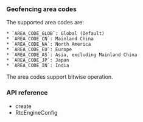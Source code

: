 <PlatformWrapper platform="android">

### Geofencing area codes

The supported area codes are:

    * `AREA_CODE_GLOB`: Global (Default)
    * `AREA_CODE_CN`: Mainland China
    * `AREA_CODE_NA`: North America
    * `AREA_CODE_EU`: Europe
    * `AREA_CODE_AS`: Asia, excluding Mainland China
    * `AREA_CODE_JP`: Japan
    * `AREA_CODE_IN`: India

The area codes support bitwise operation.

### API reference

* <Link to = "{{global.API_REF_ANDROID_ROOT_VOICE_SDK}}/class_irtcengine.html#api_irtcengine_create2">create</Link>
* <Link to = "{{global.API_REF_ANDROID_ROOT_VOICE_SDK}}/rtc_api_data_type.html#class_rtcengineconfig">RtcEngineConfig</Link>
</PlatformWrapper>
